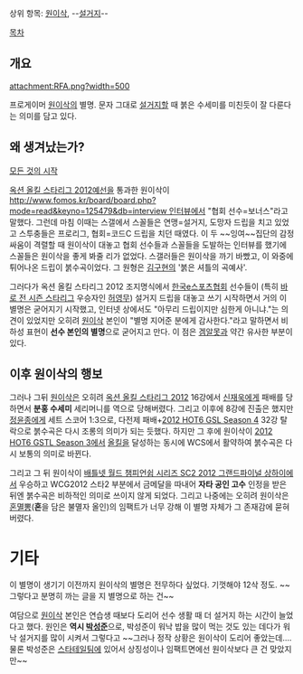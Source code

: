 상위 항목: [[원이삭]], --[[설거지]]--

[[목차]]
== 개요 ==
attachment:RFA.png?width=500

프로게이머 [[원이삭]]의 별명. 문자 그대로 [[설거지]]할 때 붉은 수세미를 미친듯이 잘 다룬다는 의미를 담고 있다. 

== 왜 생겨났는가? ==
[http://gall.dcinside.com/list.php?id=starcraft_new&no=1304359&page=8&recommend=1 모든 것의 시작]

[[옥션 올킬 스타리그 2012]]예선을 통과한 원이삭이 [[http://www.fomos.kr/board/board.php?mode=read&keyno=125479&db=interview 인터뷰]]에서 "협회 선수=보너스"라고 말했다. 그런데 마침 이때는 스갤에서 스꼴들은 연맹=설거지, 도망자 드립을 치고 있었고 스투충들은 프로리그, 협회=코드C 드립을 치던 때였다. 이 두 ~~잉여~~집단의 감정 싸움이 격렬할 때 원이삭이 대놓고 협회 선수들과 스꼴들을 도발하는 인터뷰를 했기에 스꼴들은 원이삭을 좋게 봐줄 리가 없었다. 스갤러들은 원이삭을 까기 바빴고, 이 와중에 튀어나온 드립이 붉수곡이었다. 그 원형은 [[김구현#s-1|김구현]]의 '붉은 셔틀의 곡예사'. 

그러다가 옥션 올킬 스타리그 2012 조지명식에서 [[한국e스포츠협회]] 선수들이 (특히 [[tving 스타리그 2012|바로 전 시즌 스타리그]] 우승자인 [[허영무]]) 설거지 드립을 대놓고 쓰기 시작하면서 거의 이 별명은 굳어지기 시작했고, 인터넷 상에서도 "아무리 드립이지만 심한게 아니냐."는 의견이 있었지만 오히려 [[원이삭]] 본인이 "별명 지어준 분에게 감사한다."라고 말하면서 비하성 표현이 '''선수 본인의 별명'''으로 굳어지고 만다. 이 점은 [[게임 알지도 못하는 놈들아 너네들이 와서 함 해볼래|겜알못]]과 약간 유사한 부분이 있다.

== 이후 원이삭의 행보 ==
그러나 그뒤 [[원이삭]]은 오히려 [[옥션 올킬 스타리그 2012]] 16강에서 [[신재욱]]에게 패배를 당하면서 '''분홍 수세미''' 세리머니를 역으로 당해버렸다. 그리고 이후에 8강에 진출은 했지만 [[정윤종]]에게 세트 스코어 1:3으로, 다전제 패배+[[2012 HOT6 GSL Season 4]] 32강 탈락으로 붉수곡은 다시 조롱의 의미가 되는 듯했다. 하지만 그 후에 원이삭이 [[2012 HOT6 GSTL Season 3]]에서 [[올킬]]을 달성하는 동시에 WCS에서 활약하여 붉수곡은 다시 보통의 의미로 바뀐다.

그리고 그 뒤 원이삭이 [[배틀넷 월드 챔피언쉽 시리즈 SC2 2012 그랜드파이널 상하이]]에서 우승하고 WCG2012 스타2 부분에서 금메달을 따내어 '''자타 공인 고수''' 인정을 받은 뒤엔 붉수곡은 비하적인 의미로 쓰이지 않게 되었다. 그리고 나중에는 오히려 원이삭은 [[스타크래프트 2/빌드#s-1.5|혼멸뽕]]('''혼'''을 담은 불멸자 올인)의 임팩트가 너무 강해 이 별명 자체가 그 존재감에 묻혀버렸다.

= 기타 =
이 별명이 생기기 이전까지 원이삭의 별명은 전무하다 싶었다. 기껏해야 12삭 정도. ~~그렇다고 분명히 까는 글을 지 별명으로 하는 건~~

여담으로 [[원이삭]] 본인은 연습생 때보다 도리어 선수 생활 때 더 설거지 하는 시간이 늘었다고 했다. 원인은 '''역시 [[박성준]]'''으로, 박성준이 워낙 밥을 많이 먹는 것도 있는 데다가 워낙 설거지를 많이 시켜서 그렇다고 ~~그러나 정작 상황은 원이삭이 도리어 좋았는데…. 물론 박성준은 [[스타테일]]팀에 있어서 상징성이나 임팩트면에선 원이삭보다 큰 건 맞았지만~~
